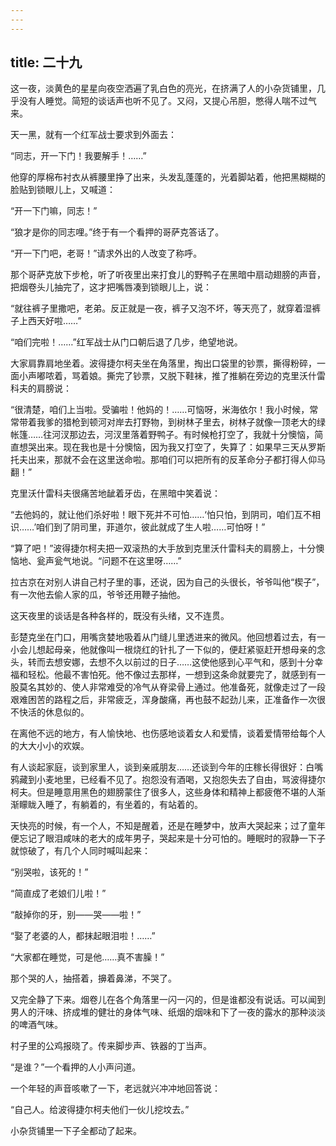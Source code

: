 ```yaml
---
---
---
```

title: 二十九
---




这一夜，淡黄色的星星向夜空洒遍了乳白色的亮光，在挤满了人的小杂货铺里，几乎没有人睡觉。简短的谈话声也听不见了。又闷，又提心吊胆，憋得人喘不过气来。

天一黑，就有一个红军战士要求到外面去：

“同志，开一下门！我要解手！……”

他穿的厚棉布衬衣从裤腰里挣了出来，头发乱蓬蓬的，光着脚站着，他把黑糊糊的脸贴到锁眼儿上，又喊道：

“开一下门嘛，同志！”

“狼才是你的同志哩。”终于有一个看押的哥萨克答话了。

“开一下门吧，老哥！”请求外出的人改变了称呼。

那个哥萨克放下步枪，听了听夜里出来打食儿的野鸭子在黑暗中扇动翅膀的声音，把烟卷头儿抽完了，这才把嘴唇凑到锁眼儿上，说：

“就往裤子里撒吧，老弟。反正就是一夜，裤子又泡不坏，等天亮了，就穿着湿裤子上西天好啦……”

“咱们完啦！……”红军战士从门口朝后退了几步，绝望地说。

大家肩靠肩地坐着。波得捷尔柯夫坐在角落里，掏出口袋里的钞票，撕得粉碎，一面小声嘟哝着，骂着娘。撕完了钞票，又脱下鞋袜，推了推躺在旁边的克里沃什雷科夫的肩膀说：

“很清楚，咱们上当啦。受骗啦！他妈的！……可恼呀，米海依尔！我小时候，常常带着我爹的猎枪到顿河对岸去打野物，到树林子里去，树林子就像一顶老大的绿帐篷……往河汊那边去，河汊里落着野鸭子。有时候枪打空了，我就十分懊恼，简直想哭出来。现在我也是十分懊恼，因为我又打空了，失算了：如果早三天从罗斯托夫出来，那就不会在这里送命啦。那咱们可以把所有的反革命分子都打得人仰马翻！”

克里沃什雷科夫很痛苦地龇着牙齿，在黑暗中笑着说：

“去他妈的，就让他们杀好啦！眼下死并不可怕……‘怕只怕，到阴司，咱们互不相识……’咱们到了阴司里，菲道尔，彼此就成了生人啦……可怕呀！”

“算了吧！”波得捷尔柯夫把一双滚热的大手放到克里沃什雷科夫的肩膀上，十分懊恼地、瓮声瓮气地说。“问题不在这里呀……”

拉古京在对别人讲自己村子里的事，还说，因为自己的头很长，爷爷叫他“楔子”，有一次他去偷人家的瓜，爷爷还用鞭子抽他。

这天夜里的谈话是各种各样的，既没有头绪，又不连贯。

彭楚克坐在门口，用嘴贪婪地吸着从门缝儿里透进来的微风。他回想着过去，有一小会儿想起母亲，他就像叫一根烧红的针扎了一下似的，便赶紧驱赶开想母亲的念头，转而去想安娜，去想不久以前过的日子……这使他感到心平气和，感到十分幸福和轻松。他最不害怕死。他不像过去那样，一想到这条命就要完了，就感到有一股莫名其妙的、使人非常难受的冷气从脊梁骨上通过。他准备死，就像走过了一段艰难困苦的路程之后，非常疲乏，浑身酸痛，再也鼓不起劲儿来，正准备作一次很不快活的休息似的。

在离他不远的地方，有人愉快地、也伤感地谈着女人和爱情，谈着爱情带给每个人的大大小小的欢娱。

有人谈起家庭，谈到家里人，谈到亲戚朋友……还谈到今年的庄稼长得很好：白嘴鸦藏到小麦地里，已经看不见了。抱怨没有酒喝，又抱怨失去了自由，骂波得捷尔柯夫。但是睡意用黑色的翅膀蒙住了很多人，这些身体和精神上都疲倦不堪的人渐渐矇眬入睡了，有躺着的，有坐着的，有站着的。

天快亮的时候，有一个人，不知是醒着，还是在睡梦中，放声大哭起来；过了童年便忘记了眼泪咸味的老大的成年男子，哭起来是十分可怕的。睡眠时的寂静一下子就惊破了，有几个人同时喊叫起来：

“别哭啦，该死的！”

“简直成了老娘们儿啦！”

“敲掉你的牙，别——哭——啦！”

“娶了老婆的人，都抹起眼泪啦！……”

“大家都在睡觉，可是他……真不害臊！”

那个哭的人，抽搭着，擤着鼻涕，不哭了。

又完全静了下来。烟卷儿在各个角落里一闪一闪的，但是谁都没有说话。可以闻到男人的汗味、挤成堆的健壮的身体气味、纸烟的烟味和下了一夜的露水的那种淡淡的啤酒气味。

村子里的公鸡报晓了。传来脚步声、铁器的丁当声。

“是谁？”一个看押的人小声问道。

一个年轻的声音咳嗽了一下，老远就兴冲冲地回答说：

“自己人。给波得捷尔柯夫他们一伙儿挖坟去。”

小杂货铺里一下子全都动了起来。